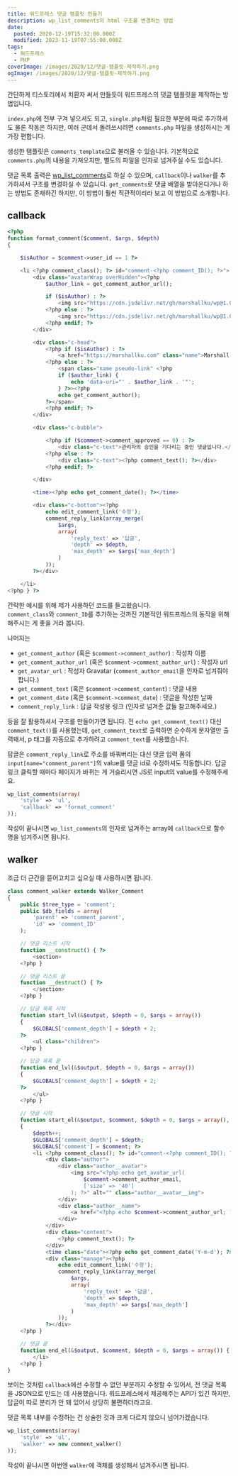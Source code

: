 ```yaml
---
title: 워드프레스 댓글 템플릿 만들기
description: wp_list_comments의 html 구조를 변경하는 방법
date:
  posted: 2020-12-19T15:32:00.000Z
  modified: 2023-11-19T07:55:00.000Z
tags:
  - 워드프레스
  - PHP
coverImage: /images/2020/12/댓글-템플릿-제작하기.png
ogImage: /images/2020/12/댓글-템플릿-제작하기.png
---
```


간단하게 티스토리에서 치환자 써서 만들듯이 워드프레스의 댓글 템플릿을 제작하는 방법입니다.

`index.php`에 전부 구겨 넣으셔도 되고, `single.php`처럼 필요한 부분에 따로 추가하셔도 물론 작동은 하지만, 여러 군데서 돌려쓰시려면 `comments.php` 파일을 생성하시는 게 가장 편합니다.

생성한 탬플릿은 `comments_template`으로 불러올 수 있습니다. 기본적으로 `comments.php`의 내용을 가져오지만, 별도의 파일을 인자로 넘겨주실 수도 있습니다.

댓글 목록 출력은 [wp\_list\_comments](https://developer.wordpress.org/reference/functions/wp%5Flist%5Fcomments/)로 하실 수 있으며, `callback`이나 `walker`를 추가하셔서 구조를 변경하실 수 있습니다. `get_comments`로 댓글 배열을 받아온다거나 하는 방법도 존재하긴 하지만, 이 방법이 훨씬 직관적이리라 보고 이 방법으로 소개합니다.

## callback

```php
<?php
function format_comment($comment, $args, $depth)
{

    $isAuthor = $comment->user_id == 1 ?>

    <li <?php comment_class(); ?> id="comment-<?php comment_ID(); ?>">
        <div class="avatarWrap overHidden"><?php
            $author_link = get_comment_author_url();

            if ($isAuthor) : ?>
                <img src="https://cdn.jsdelivr.net/gh/marshallku/wp@1.0.0/images/marshall-logo.svg" alt="author" width="40" height="40">
            <?php else : ?>
                <img src="https://cdn.jsdelivr.net/gh/marshallku/wp@1.0.0/images/loader.svg" data-avatar="<?php echo get_avatar_url($comment->comment_author_email, ['size' => '40']); ?>" alt="profile" class="avatar lazyLoad" width="40" height="40" data-index="<?php echo get_comment_author_IP()[1]; ?>">
            <?php endif; ?>
        </div>

        <div class="c-head">
            <?php if ($isAuthor) : ?>
                <a href="https://marshallku.com" class="name">Marshall K</a>
            <?php else : ?>
                <span class="name pseudo-link" <?php
                if ($author_link) {
                    echo 'data-uri="' . $author_link . '"';
                } ?>><?php
                echo get_comment_author();
            ?></span>
            <?php endif; ?>
        </div>

        <div class="c-bubble">

            <?php if ($comment->comment_approved == 0) : ?>
                <div class="c-text">관리자의 승인을 기다리는 중인 댓글입니다.</div>
            <?php else : ?>
                <div class="c-text"><?php comment_text(); ?></div>
            <?php endif; ?>

        </div>

        <time><?php echo get_comment_date(); ?></time>

        <div class="c-bottom"><?php
            echo edit_comment_link('수정');
            comment_reply_link(array_merge(
                $args,
                array(
                    'reply_text' => '답글',
                    'depth' => $depth,
                    'max_depth' => $args['max_depth']
                )
            ));
        ?></div>

    </li>
<?php } ?>
```

간략한 예시를 위해 제가 사용하던 코드를 들고왔습니다.  
`comment_class`와 `comment_ID`를 추가하는 것까진 기본적인 워드프레스의 동작을 위해 해주시는 게 좋을 거라 봅니다.

나머지는

* `get_comment_author` (혹은 `$comment->comment_author`) : 작성자 이름
* `get_comment_author_url` (혹은 `$comment->comment_author_url`) : 작성자 url
* `get_avatar_url` : 작성자 Gravatar (`comment_author_email`을 인자로 넘겨줘야 합니다.)
* `get_comment_text` (혹은 `$comment->comment_content`) : 댓글 내용
* `get_comment_date` (혹은 `$comment->comment_date`) : 댓글을 작성한 날짜
* `comment_reply_link` : 답글 작성용 링크 (인자로 넘겨준 값들 참고해주세요.)

등을 잘 활용하셔서 구조를 만들어가면 됩니다. 전 `echo get_comment_text()` 대신 `comment_text()`를 사용했는데, `get_comment_text`로 출력하면 순수하게 문자열만 출력돼서, p 태그를 자동으로 추가하려고 `comment_text`를 사용했습니다.

답글은 `comment_reply_link`로 주소를 바꿔버리는 대신 댓글 입력 폼의 `input[name="comment_parent"]`의 value를 댓글 id로 수정하셔도 작동합니다. 답글 링크 클릭할 때마다 페이지가 바뀌는 게 거슬리시면 JS로 input의 value를 수정해주세요.

```php
wp_list_comments(array(
    'style' => 'ul',
    'callback' => 'format_comment'
));
```

작성이 끝나시면 `wp_list_comments`의 인자로 넘겨주는 array에 `callback`으로 함수명을 넘겨주시면 됩니다.

## walker

조금 더 근간을 뜯어고치고 싶으실 때 사용하시면 됩니다.

```php
class comment_walker extends Walker_Comment
{
    public $tree_type = 'comment';
    public $db_fields = array(
        'parent' => 'comment_parent',
        'id' => 'comment_ID'
    );

    // 댓글 리스트 시작
    function __construct() { ?>
        <section>
    <?php }

    // 댓글 리스트 끝
    function __destruct() { ?>
        </section>
    <?php }

    // 답글 목록 시작
    function start_lvl(&$output, $depth = 0, $args = array())
    {
        $GLOBALS['comment_depth'] = $depth + 2;
    ?>
        <ul class="children">
    <?php }

    // 답글 목록 끝
    function end_lvl(&$output, $depth = 0, $args = array())
    {
        $GLOBALS['comment_depth'] = $depth + 2;
    ?>
        </ul>
    <?php }

    // 댓글 시작
    function start_el(&$output, $comment, $depth = 0, $args = array(), $id = 0)
    {
        $depth++;
        $GLOBALS['comment_depth'] = $depth;
        $GLOBALS['comment'] = $comment; ?>
        <li <?php comment_class(); ?> id="comment-<?php comment_ID(); ?>">
            <div class="author">
                <div class="author__avatar">
                    <img src="<?php echo get_avatar_url(
                        $comment->comment_author_email,
                        ['size' => '40']
                    ); ?>" alt="" class="author__avatar__img">
                </div>
                <div class="author__name">
                    <a href="<?php echo $comment->comment_author_url; ?>"><?php echo $comment->comment_author ?></a>
                </div>
            </div>
            <div class="content">
                <?php comment_text(); ?>
            </div>
            <time class="date"><?php echo get_comment_date('Y-m-d'); ?></time>
            <div class="manage"><?php
                echo edit_comment_link('수정');
                comment_reply_link(array_merge(
                    $args,
                    array(
                        'reply_text' => '답글',
                        'depth' => $depth,
                        'max_depth' => $args['max_depth']
                    )
                ));
            ?></div>
    <?php }

    // 댓글 끝
    function end_el(&$output, $comment, $depth = 0, $args = array()) { ?>
        </li>
    <?php }
}
```

보이는 것처럼 `callback`에선 수정할 수 없던 부분까지 수정할 수 있어서, 전 댓글 목록을 JSON으로 만드는 데 사용했습니다. 워드프레스에서 제공해주는 API가 있긴 하지만, 답글이 따로 분리가 안 돼 있어서 상당히 불편하더라고요.

댓글 목록 내부를 수정하는 건 상술한 것과 크게 다르지 않으니 넘어가겠습니다.

```php
wp_list_comments(array(
    'style' => 'ul',
    'walker' => new comment_walker()
));
```

작성이 끝나시면 이번엔 `walker`에 객체를 생성해서 넘겨주시면 됩니다.